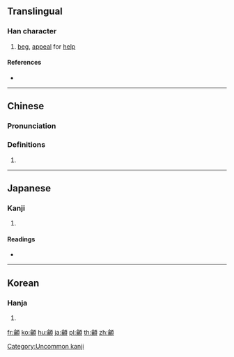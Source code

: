 {{character info/new}}
==Translingual==

===Han character===
{{Han char|rn=214|rad=龠|as=09|sn=26|four=|canj=OBMBC|ids=⿰龠頁}}

# [[beg]], [[appeal]] for [[help]]

====References====
* {{Han ref|kx=1538.360|dkj=48894|dj=2080.140|hdz=74807.110|uh=9FA5|ud=40869}}

----

==Chinese==
{{zh-forms}}

===Pronunciation===
{{zh-pron
|m=yù
|c=jyu6
|cat=v
}}

===Definitions===
{{zh-hanzi}}

# {{rfdef|lang=zh}}

----

==Japanese==

===Kanji===
{{ja-kanji|grade=|rs=龠09}}

# {{defn|lang=ja|sort=龠09}}

====Readings====
* {{ja-readings|on=[[やく]] (yaku), [[ゆ]] (yu)|kun=[[よぶ]] (yobu)}}

----

==Korean==

===Hanja===
{{ko-hanja|hangeul=유|eumhun=|rv=yu|mr=yu|y=yu}}

# {{defn|lang=ko|sort=龠09}}

[[Category:Uncommon kanji]]

[[fr:龥]]
[[ko:龥]]
[[hu:龥]]
[[ja:龥]]
[[pl:龥]]
[[th:龥]]
[[zh:龥]]